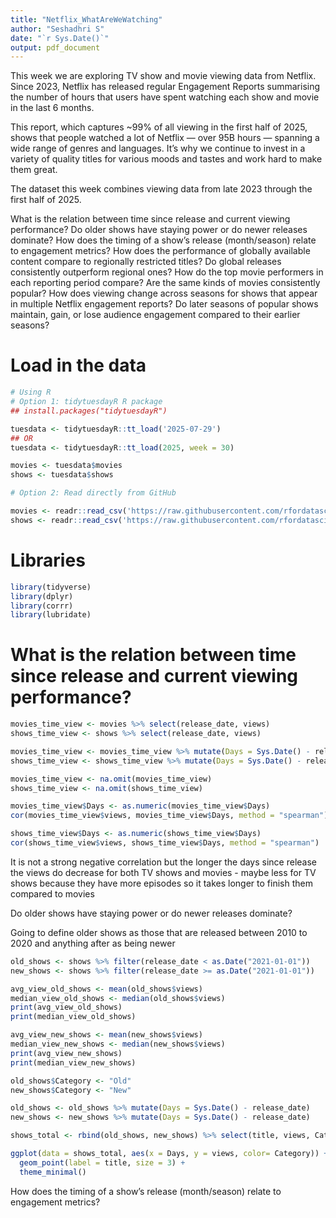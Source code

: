 ```yaml
---
title: "Netflix_WhatAreWeWatching"
author: "Seshadhri S"
date: "`r Sys.Date()`"
output: pdf_document
---
```


This week we are exploring TV show and movie viewing data from Netflix. Since 2023, Netflix has released regular Engagement Reports summarising the number of hours that users have spent watching each show and movie in the last 6 months.

This report, which captures ~99% of all viewing in the first half of 2025, shows that people watched a lot of Netflix — over 95B hours — spanning a wide range of genres and languages. It’s why we continue to invest in a variety of quality titles for various moods and tastes and work hard to make them great.

The dataset this week combines viewing data from late 2023 through the first half of 2025.

What is the relation between time since release and current viewing performance? 
Do older shows have staying power or do newer releases dominate?
How does the timing of a show's release (month/season) relate to engagement metrics?
How does the performance of globally available content compare to regionally restricted titles? 
Do global releases consistently outperform regional ones?
How do the top movie performers in each reporting period compare? 
Are the same kinds of movies consistently popular?
How does viewing change across seasons for shows that appear in multiple Netflix engagement reports? 
Do later seasons of popular shows maintain, gain, or lose audience engagement compared to their earlier seasons?

# Load in the data

```r
# Using R
# Option 1: tidytuesdayR R package 
## install.packages("tidytuesdayR")

tuesdata <- tidytuesdayR::tt_load('2025-07-29')
## OR
tuesdata <- tidytuesdayR::tt_load(2025, week = 30)

movies <- tuesdata$movies
shows <- tuesdata$shows

# Option 2: Read directly from GitHub

movies <- readr::read_csv('https://raw.githubusercontent.com/rfordatascience/tidytuesday/main/data/2025/2025-07-29/movies.csv')
shows <- readr::read_csv('https://raw.githubusercontent.com/rfordatascience/tidytuesday/main/data/2025/2025-07-29/shows.csv')
```

# Libraries

```r

library(tidyverse)
library(dplyr)
library(corrr)
library(lubridate)

```

# What is the relation between time since release and current viewing performance? 

```r
movies_time_view <- movies %>% select(release_date, views)
shows_time_view <- shows %>% select(release_date, views)

movies_time_view <- movies_time_view %>% mutate(Days = Sys.Date() - release_date) %>% select(views, Days)
shows_time_view <- shows_time_view %>% mutate(Days = Sys.Date() - release_date) %>% select(views, Days)

movies_time_view <- na.omit(movies_time_view)
shows_time_view <- na.omit(shows_time_view)

movies_time_view$Days <- as.numeric(movies_time_view$Days)
cor(movies_time_view$views, movies_time_view$Days, method = "spearman")

shows_time_view$Days <- as.numeric(shows_time_view$Days)
cor(shows_time_view$views, shows_time_view$Days, method = "spearman")

```

It is not a strong negative correlation but the longer the days since release the views do decrease for both TV shows and movies - maybe less for TV shows because they have more episodes so it takes longer to finish them compared to movies

Do older shows have staying power or do newer releases dominate?

Going to define older shows as those that are released between 2010 to 2020 and anything after as being newer

```r
old_shows <- shows %>% filter(release_date < as.Date("2021-01-01"))
new_shows <- shows %>% filter(release_date >= as.Date("2021-01-01"))

avg_view_old_shows <- mean(old_shows$views)
median_view_old_shows <- median(old_shows$views)
print(avg_view_old_shows)
print(median_view_old_shows)

avg_view_new_shows <- mean(new_shows$views)
median_view_new_shows <- median(new_shows$views)
print(avg_view_new_shows)
print(median_view_new_shows)

old_shows$Category <- "Old"
new_shows$Category <- "New"

old_shows <- old_shows %>% mutate(Days = Sys.Date() - release_date)
new_shows <- new_shows %>% mutate(Days = Sys.Date() - release_date)

shows_total <- rbind(old_shows, new_shows) %>% select(title, views, Category, Days)

ggplot(data = shows_total, aes(x = Days, y = views, color= Category)) +
  geom_point(label = title, size = 3) + 
  theme_minimal()
```

How does the timing of a show's release (month/season) relate to engagement metrics?

```r


```

